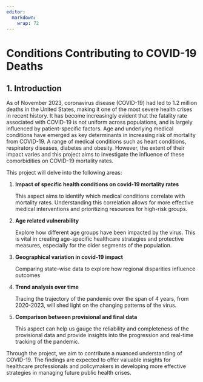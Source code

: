 ```yaml
---
editor: 
  markdown: 
    wrap: 72
---
```


# **Conditions Contributing to COVID-19 Deaths**

## 1. Introduction

As of November 2023, coronavirus disease (COVID-19) had led to 1.2
million deaths in the United States, making it one of the most severe
health crises in recent history. It has become increasingly evident that
the fatality rate associated with COVID-19 is not uniform across
populations, and is largely influenced by patient-specific factors. Age
and underlying medical conditions have emerged as key determinants in
increasing risk of mortality from COVID-19. A range of medical
conditions such as heart conditions, respiratory diseases, diabetes and
obesity. However, the extent of their impact varies and this project
aims to investigate the influence of these comorbidities on COVID-19
mortality rates.

This project will delve into the following areas:

1.  **Impact of specific health conditions on covid-19 mortality rates**

    This aspect aims to identify which medical conditions correlate with
    mortality rates. Understanding this correlation allows for more
    effective medical interventions and prioritizing resources for
    high-risk groups.

2.  **Age related vulnerability**

    Explore how different age groups have been impacted by the virus.
    This is vital in creating age-specific healthcare strategies and
    protective measures, especially for the older segments of the
    population.

3.  **Geographical variation in covid-19 impact**

    Comparing state-wise data to explore how regional disparities
    influence outcomes

4.  **Trend analysis over time**

    Tracing the trajectory of the pandemic over the span of 4 years,
    from 2020-2023, will shed light on the changing patterns of the
    virus.

5.  **Comparison between provisional and final data**

    This aspect can help us gauge the reliability and completeness of
    the provisional data and provide insights into the progression and
    real-time tracking of the pandemic.

Through the project, we aim to contribute a nuanced understanding of
COVID-19. The findings are expected to offer valuable insights for
healthcare professionals and policymakers in developing more effective
strategies in managing future public health crises.
